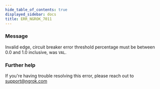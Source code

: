 ```yaml
---
hide_table_of_contents: true
displayed_sidebar: docs
title: ERR_NGROK_7011
---
```




### Message

Invalid edge, circuit breaker error threshold percentage must be between 0.0 and 1.0 inclusive, was `VAL`.

<ErrorDetails error="err_ngrok_7011" />

### Further help

If you're having trouble resolving this error, please reach out to [support@ngrok.com](mailto:support@ngrok.com?subject=Help%20with%20ERR_NGROK_7011)
